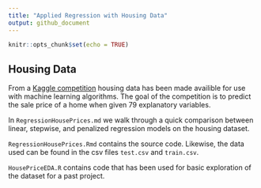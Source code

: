 ```yaml
---
title: "Applied Regression with Housing Data"
output: github_document
---
```


```r
knitr::opts_chunk$set(echo = TRUE)
```

## Housing Data

From a [Kaggle competition](https://www.kaggle.com/c/house-prices-advanced-regression-techniques) housing data has been made availible for use with machine learning algorithms. The goal of the competition is to predict the sale price of a home when given 79 explanatory variables.

In `RegressionHousePrices.md` we walk through a quick comparison between linear, stepwise, and penalized regression models on the housing dataset. 

`RegressionHousePrices.Rmd` contains the source code. Likewise, the data used can be found in the csv files `test.csv` and `train.csv`.

`HousePriceEDA.R` contains code that has been used for basic exploration of the dataset for a past project.
